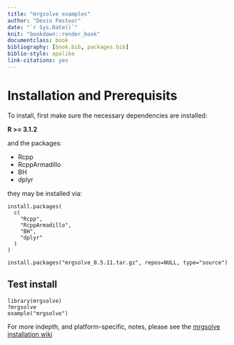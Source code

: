 ```yaml
--- 
title: "mrgsolve examples"
author: "Devin Pastoor"
date: "`r Sys.Date()`"
knit: "bookdown::render_book"
documentclass: book
bibliography: [book.bib, packages.bib]
biblio-style: apalike
link-citations: yes
---
```


# Installation and Prerequisits

To install, first make sure the necessary dependencies are installed:

**R >= 3.1.2**

and the packages: 

* Rcpp
* RcppArmadillo
* BH
* dplyr

they may be installed via:

```
install.packages(
  c(
    "Rcpp", 
    "RcppArmadillo", 
    "BH", 
    "dplyr"
  )
)
```


```
install.packages("mrgsolve_0.5.11.tar.gz", repos=NULL, type="source")
```


## Test install

```
library(mrgsolve)
?mrgsolve
example("mrgsolve")
```

For more indepth, and platform-specific, notes, please see the [mrgsolve installation wiki](https://github.com/metrumresearchgroup/mrgsolve/wiki/mrgsolve-Installation)
